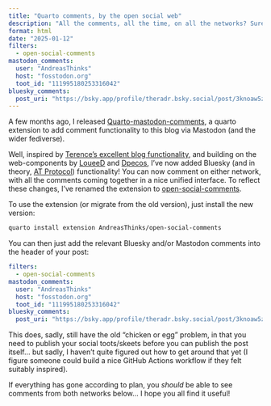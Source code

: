 ```yaml
---
title: "Quarto comments, by the open social web"
description: "All the comments, all the time, on all the networks? Sure, we can do that."
format: html
date: "2025-01-12"
filters:
  - open-social-comments
mastodon_comments:
  user: "AndreasThinks"
  host: "fosstodon.org"
  toot_id: "111995180253316042"
bluesky_comments:
  post_uri: "https://bsky.app/profile/theradr.bsky.social/post/3knoaw5z4ek2v"
---
```


A few months ago, I released [Quarto-mastodon-comments](https://andreasthinks.me/posts/quarto_comments/), a quarto extension to add comment functionality to this blog via Mastodon (and the wider fediverse).  

Well, inspired by [Terence's excellent blog functionality](https://shkspr.mobi/blog/2025/01/graphing-the-connections-between-my-blog-posts/), and building on the web-components by [LoueeD](https://gist.github.com/LoueeD/b7dec10b2ea56c825cbb0b3a514720ed) and [Dpecos](https://github.com/dpecos/mastodon-comments?tab=readme-ov-file), I've now added Bluesky (and in theory, [AT Protocol](https://atproto.com/)) functionality! You can now comment on either network, with all the comments coming together in a nice unified interface. To reflect these changes, I've renamed the extension to [open-social-comments](https://github.com/AndreasThinks/quarto-open-social-comments).

To use the extension (or migrate from the old version), just install the new version:

```bash
quarto install extension AndreasThinks/open-social-comments
```

You can then just add the relevant Bluesky and/or Mastodon comments into the header of your post:

```yaml
filters:
  - open-social-comments
mastodon_comments:
  user: "AndreasThinks"
  host: "fosstodon.org"
  toot_id: "111995180253316042"
bluesky_comments:
  post_uri: "https://bsky.app/profile/theradr.bsky.social/post/3knoaw5z4ek2v"
```

This does, sadly, still have the old "chicken or egg" problem, in that you need to publish your social toots/skeets before you can publish the post itself... but sadly, I haven't quite figured out how to get around that yet (I figure someone could build a nice GitHub Actions workflow if they felt suitably inspired).

If everything has gone according to plan, you *should* be able to see comments from both networks below... I hope you all find it useful!